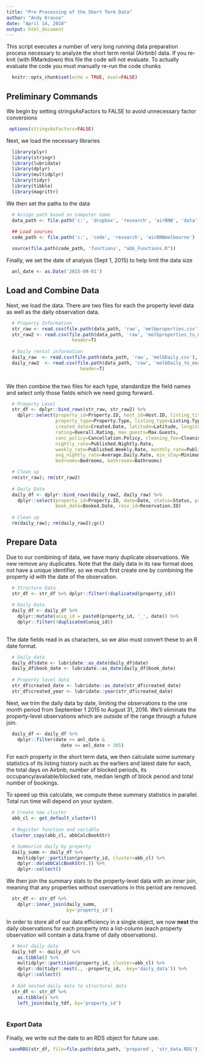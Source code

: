 ```yaml
---
title: "Pre Processing of the Short Term Data"
author: "Andy Krause"
date: "April 14, 2018"
output: html_document
---
```


This script executes a number of very long running data preparation process necessary to analyze the short term rental (Airbnb) data.  If you re-knit (with RMarkdown) this file the code will not evaluate.  To actually evaluate the code you must manually re-run the code chunks

```r
  knitr::opts_chunk$set(echo = TRUE, eval=FALSE)
```

## Preliminary Commands

We begin by setting stringsAsFactors to FALSE to avoid unnecessary factor conversions

```r

 options(stringsAsFactors=FALSE)

```

Next, we load the necessary libraries

```r

  library(plyr)
  library(stringr)
  library(lubridate)
  library(dplyr)
  library(multidplyr)
  library(tidyr)
  library(tibble)
  library(magrittr)

```

We then set the paths to the data

```r

  # Assign path based on computer name
  data_path <- file.path('c:', 'dropbox', 'research', 'airBNB', 'data')
  
  ## Load sources
  code_path <- file.path('c:', 'code', 'research', 'airBNBmelbourne')

  source(file.path(code_path, 'functions', "abb_Functions.R"))

```

Finally, we set the date of analysis (Sept 1, 2015) to help limit the data size

```r

  anl_date <- as.Date('2015-09-01')

```

## Load and Combine Data

Next, we load the data. There are two files for each the property level data as well as the daily observation data.

```r
   
  # Property Information
  str_raw <- read.csv(file.path(data_path, 'raw', 'melbproperties.csv'), header=T)
  str_raw2 <- read.csv(file.path(data_path, 'raw', 'melbproperties_to_mar2017.csv'), 
                        header=T)
  
  # Daily rental information
  daily_raw  <- read.csv(file.path(data_path, 'raw', 'melbDaily.csv'), header=T)
  daily_raw2  <- read.csv(file.path(data_path, 'raw', 'melbDaily_to_mar2017.csv'), 
                           header=T)
  
```

We then combine the two files for each type, standardize the field names and select only those fields which we need going forward.

```r

  # Property Level
  str_df <- dplyr::bind_rows(str_raw, str_raw2) %>%
    dplyr::select(property_id=Property.ID, host_id=Host.ID, listing_title=Listing.Title, 
                  property_type=Property.Type, listing_type=Listing.Type,
                  created_date=Created.Date, latitude=Latitude, longitude=Longitude,
                  rating=Overall.Rating, max_guests=Max.Guests, 
                  canc_policy=Cancellation.Policy, cleaning_fee=Cleaning.Fee, 
                  nightly_rate=Published.Nightly.Rate, 
                  weekly_rate=Published.Weekly.Rate, monthly_rate=Published.Monthly.Rate, 
                  avg_nightly_rate=Average.Daily.Rate, min_stay=Minimum.Stay, 
                  bedrooms=Bedrooms, bathrooms=Bathrooms)

  # Clean up
  rm(str_raw); rm(str_raw2)
  
  # Daily Data
  daily_df <- dplyr::bind_rows(daily_raw2, daily_raw) %>%
    dplyr::select(property_id=Property.ID, date=Date, status=Status, price=Price,
                  book_date=Booked.Date, resv_id=Reservation.ID)
  
  # Clean up
  rm(daily_raw); rm(daily_raw2);gc()

```

## Prepare Data

Due to our combining of data, we have many duplicate observations.  We new remove any duplicates.  Note that the daily data in its raw format does not have a unique identifier, so we much first create one by combining the property id with the date of the observation. 
    
```r

  # Structure Data
  str_df <- str_df %>% dplyr::filter(!duplicated(property_id))  
  
  # Daily Data
  daily_df <- daily_df %>%
    dplyr::mutate(uniq_id = paste0(property_id, '_', date)) %>%
    dplyr::filter(!duplicated(uniq_id))
  
```

The date fields read in as characters, so we also must convert these to an R date format. 

```r

  # Daily data
  daily_df$date <- lubridate::as_date(daily_df$date)
  daily_df$book_date <- lubridate::as_date(daily_df$book_date)
  
  # Property level data
  str_df$created_date <- lubridate::as_date(str_df$created_date)
  str_df$created_year <- lubridate::year(str_df$created_date)

```

Next, we trim the daily data by date, limiting the observations to the one month period from September 1 2015 to August 31, 2016. We'll eliminate the property-level observations which are outside of the range through a future join. 
```r

  daily_df <- daily_df %>%
    dplyr::filter(date >= anl_date &
                    date <= anl_date + 365)

```

For each property in the short term data, we then calculate some summary statistics of its listing history such as the earliers and latest date for each, the total days on Airbnb, number of blocked periods, its occupancy/available/blocked rate, median length of block period and total number of bookings.

To speed up this calculate, we compute these summary statistics in parallel.  Total run time will depend on your system.  

```r

  # Create new cluster
  abb_cl <- get_default_cluster() 
  
  # Register function and variable
  cluster_copy(abb_cl, abbCalcBookStr)

  # Summarize daily by property
  daily_summ <- daily_df %>% 
    multidplyr::partition(property_id, cluster=abb_cl) %>% 
    dplyr::do(abbCalcBookStr(.)) %>% 
    dplyr::collect()

```

We then join the summary stats to the property-level data with an inner join, meaning that any properties without oservations in this period are removed.  

```r

  str_df <- str_df %>%
    dplyr::inner_join(daily_summ, 
                      by='property_id')

```

In order to store all of our data efficiency in a single object, we now **nest** the daily observations for each property into a list-column (each property observation will contain a data.frame of daily observations).

```r

  # Nest daily data
  daily_tdf <- daily_df %>%
    as.tibble() %>%
    multidplyr::partition(property_id, cluster=abb_cl) %>% 
    dplyr::do(tidyr::nest(., -property_id, .key='daily_data')) %>% 
    dplyr::collect()
  
  # Add nested daily data to structural data
  str_df <- str_df %>%
    as.tibble() %>%
    left_join(daily_tdf, by='property_id')
 
```

### Export Data

Finally, we write out the date to an RDS object for future use. 

```r
 
 saveRDS(str_df, file=file.path(data_path, 'prepared', 'str_data.RDS'))
 
```
